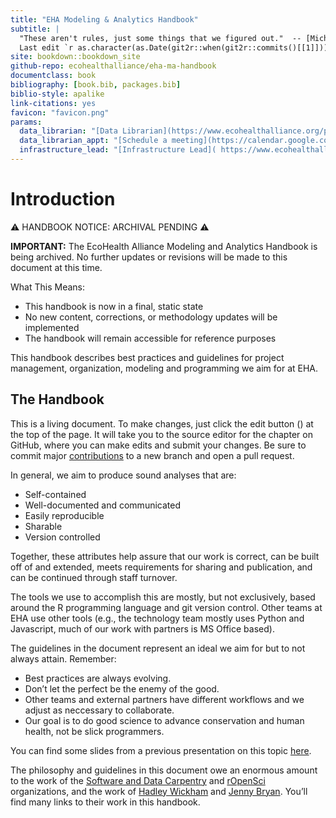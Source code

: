 ```yaml
---
title: "EHA Modeling & Analytics Handbook"
subtitle: |
  "These aren't rules, just some things that we figured out."  -- [Michael Reno Harrel](https://www.youtube.com/watch?v=66VtriAxcyw) \
  Last edit `r as.character(as.Date(git2r::when(git2r::commits()[[1]])))` by `r git2r::commits()[[1]]$author$name`
site: bookdown::bookdown_site
github-repo: ecohealthalliance/eha-ma-handbook
documentclass: book
bibliography: [book.bib, packages.bib]
biblio-style: apalike
link-citations: yes
favicon: "favicon.png"
params:
  data_librarian: "[Data Librarian](https://www.ecohealthalliance.org/personnel/collin-schwantes)"
  data_librarian_appt: "[Schedule a meeting](https://calendar.google.com/calendar/appointments/schedules/AcZssZ3GOwk4nzuezs8t_Ua1IxLW8aXHhyo4_tv1-mIv9nmT4rDkEaQuV7HbwqXervbMiX1ijDN65UZ-)"
  infrastructure_lead: "[Infrastructure Lead]( https://www.ecohealthalliance.org/personnel/andrew-espira)"
---
```


# Introduction {#introduction .unnumbered}

⚠️ HANDBOOK NOTICE: ARCHIVAL PENDING ⚠️

**IMPORTANT:** The EcoHealth Alliance Modeling and Analytics Handbook is being archived. No further updates or revisions will be made to this document at this time.

What This Means:

- This handbook is now in a final, static state
- No new content, corrections, or methodology updates will be implemented
- The handbook will remain accessible for reference purposes
  
This handbook describes best practices and guidelines for project management,
organization, modeling and programming we aim for at EHA.

## The Handbook

This is a living document. To make changes, just click the edit button
(<i class="fa fa-edit"></i>) at the top of the page. It will take you to the
source editor for the chapter on GitHub, where you can make edits and submit
your changes. Be sure to commit major [contributions](#contributions) to a new branch and open a pull request. 

In general, we aim to produce sound analyses that are:

-   Self-contained
-   Well-documented and communicated
-   Easily reproducible
-   Sharable
-   Version controlled

Together, these attributes help assure that our work is correct, can be built
off of and extended, meets requirements for sharing and publication, and can be
continued through staff turnover.

The tools we use to accomplish this are mostly, but not exclusively, based
around the R programming language and git version control. Other teams at EHA
use other tools (e.g., the technology team mostly uses Python and Javascript,
much of our work with partners is MS Office based).

The guidelines in the document represent an ideal we aim for but to not always
attain. Remember:

-   Best practices are always evolving.
-   Don't let the perfect be the enemy of the good.
-   Other teams and external partners have different workflows and we adjust as
    neccessary to collaborate.
-   Our goal is to do good science to advance conservation and human health, not
    be slick programmers.

You can find some slides from a previous presentation on this topic
[here](assets/selfish-reproducibility-NR-2016-01-26.pdf).

The philosophy and guidelines in this document owe an enormous amount to the
work of the [Software and Data Carpentry](http://software-carpentry.org/) and
[rOpenSci](http://ropensci.org/) organizations, and the work of [Hadley
Wickham](http://hadley.nz/) and [Jenny Bryan](http://www.stat.ubc.ca/~jenny/).
You'll find many links to their work in this handbook.
